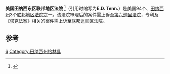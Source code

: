 {{Infobox U.S. district court
|district name =  美国田纳西东区联邦地区法院
|abbrev = E.D. Tenn.
|appeals to = 第六巡回
|map image name = 
|map image width = 200
|map image caption = 
|seal = 
|seal size = 160
|established = 1802年4月29日 
|judges assigned = 5
|chief judge = Thomas A. Varlan
|official site = http://www.tned.uscourts.gov
}}

'''美国田纳西东区联邦地区法院''' <ref name="中文名参考">{{cite web | url=http://xuewen.cnki.net/CJFD-GJSJ200606011.html | title=中文名参考 | accessdate=2013-08-08 }}</ref>（引用时缩写为'''E.D. Tenn.'''）是美国94个、[[田纳西州|田纳西州]]3个[[联邦地区法院|联邦地区法院]]之一。该法院审理后的案件需上诉至[[美国联邦第六巡回上诉法院|第六巡回法院]]，专利及《[[塔克法案|塔克法案]]》相关的案件需上诉至[[联邦巡回区法院|联邦巡回区法院]]。

==参考==
{{reflist}}
{{联邦地区法院}}

[[Category:美国联邦地区法院|6]]
[[Category:田纳西州格林县|Category:田纳西州格林县]]